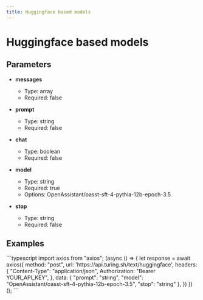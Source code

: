 ```yaml
---
title: Huggingface based models
---
```


# Huggingface based models

## Parameters


- **messages**
  - Type: array
  - Required: false

- **prompt**
  - Type: string
  - Required: false

- **chat**
  - Type: boolean
  - Required: false

- **model**
  - Type: string
  - Required: true
  - Options: OpenAssistant/oasst-sft-4-pythia-12b-epoch-3.5

- **stop**
  - Type: string
  - Required: false

## Examples

<CodeGroup title="Huggingface based models example">
  ```typescript
  import axios from "axios";
  (async () => {
    let response = await axios({
      method: "post",
      url: 'https://api.turing.sh/text/huggingface',
      headers: {
        "Content-Type": "application/json",
        Authorization: "Bearer YOUR_API_KEY",
      },
      data: {
  "prompt": "string",
  "model": "OpenAssistant/oasst-sft-4-pythia-12b-epoch-3.5",
  "stop": "string"
},
    })
  })();
  ```
</CodeGroup>
